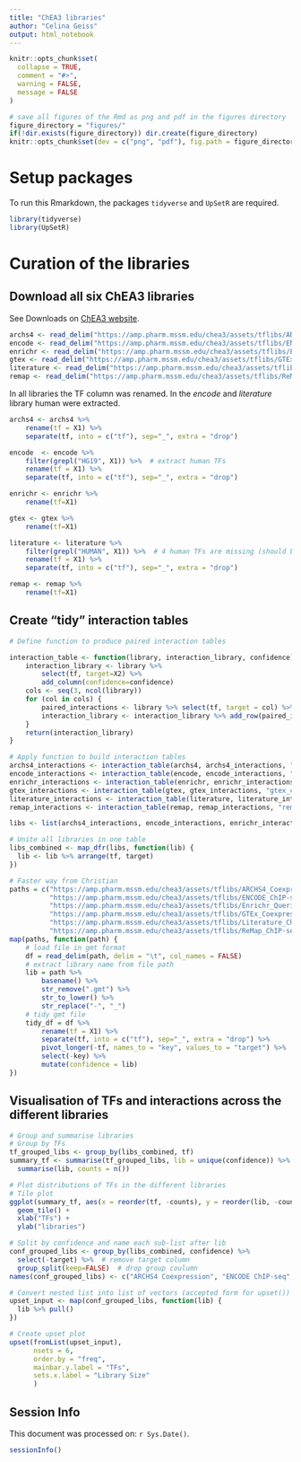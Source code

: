 ```yaml
---
title: "ChEA3 libraries"
author: "Celina Geiss"
output: html_notebook
---
```


<!-- output: rmarkdown::html_vignette -->
<!-- vignette: > -->
<!--   %\VignetteIndexEntry{test} -->
<!--   %\VignetteEngine{knitr::rmarkdown} -->
<!--   %\VignetteEncoding{UTF-8} -->


```r
knitr::opts_chunk$set(
  collapse = TRUE,
  comment = "#>",
  warning = FALSE,
  message = FALSE
)

# save all figures of the Rmd as png and pdf in the figures directory
figure_directory = "figures/"
if(!dir.exists(figure_directory)) dir.create(figure_directory)
knitr::opts_chunk$set(dev = c("png", "pdf"), fig.path = figure_directory)
```



# Setup packages

To run this Rmarkdown, the packages `tidyverse` and `UpSetR` are required.

```r
library(tidyverse)
library(UpSetR)
```

# Curation of the libraries

## Download all six ChEA3 libraries

See Downloads on [ChEA3 website](https://amp.pharm.mssm.edu/chea3/).

```r
archs4 <- read_delim("https://amp.pharm.mssm.edu/chea3/assets/tflibs/ARCHS4_Coexpression.gmt", delim = "\t", col_names = FALSE)
encode <- read_delim("https://amp.pharm.mssm.edu/chea3/assets/tflibs/ENCODE_ChIP-seq.gmt", delim = "\t", col_names = FALSE)
enrichr <- read_delim("https://amp.pharm.mssm.edu/chea3/assets/tflibs/Enrichr_Queries.gmt", delim = "\t", col_names = FALSE)
gtex <- read_delim("https://amp.pharm.mssm.edu/chea3/assets/tflibs/GTEx_Coexpression.gmt", delim = "\t", col_names = FALSE)
literature <- read_delim("https://amp.pharm.mssm.edu/chea3/assets/tflibs/Literature_ChIP-seq.gmt", delim = "\t", col_names = FALSE)
remap <- read_delim("https://amp.pharm.mssm.edu/chea3/assets/tflibs/ReMap_ChIP-seq.gmt", delim = "\t", col_names = FALSE)
```

In all libraries the TF column was renamed. In the *encode* and *literature* 
library human were extracted.

```r
archs4 <- archs4 %>% 
    rename(tf = X1) %>%
    separate(tf, into = c("tf"), sep="_", extra = "drop")

encode  <- encode %>% 
    filter(grepl("HG19", X1)) %>%  # extract human TFs
    rename(tf = X1) %>%
    separate(tf, into = c("tf"), sep="_", extra = "drop")

enrichr <- enrichr %>% 
    rename(tf=X1)

gtex <- gtex %>% 
    rename(tf=X1)

literature <- literature %>% 
    filter(grepl("HUMAN", X1)) %>%  # 4 human TFs are missing (should be 138)
    rename(tf = X1) %>%
    separate(tf, into = c("tf"), sep="_", extra = "drop")

remap <- remap %>% 
    rename(tf=X1)
```

## Create "tidy" interaction tables

```r
# Define function to produce paired interaction tables

interaction_table <- function(library, interaction_library, confidence) {
    interaction_library <- library %>%
        select(tf, target=X2) %>% 
        add_column(confidence=confidence)
    cols <- seq(3, ncol(library))
    for (col in cols) {
        paired_interactions <- library %>% select(tf, target = col) %>% add_column(confidence=confidence)
        interaction_library <- interaction_library %>% add_row(paired_interactions)
    }
    return(interaction_library)
}

# Apply function to build interaction tables
archs4_interactions <- interaction_table(archs4, archs4_interactions, "archs4_coexpression")
encode_interactions <- interaction_table(encode, encode_interactions, "encode_chip-seq")
enrichr_interactions <- interaction_table(enrichr, enrichr_interactions, "enrichr_queries")
gtex_interactions <- interaction_table(gtex, gtex_interactions, "gtex_coexpression")
literature_interactions <- interaction_table(literature, literature_interactions, "literature_chip-seq")
remap_interactions <- interaction_table(remap, remap_interactions, "remap_chip-seq")

libs <- list(archs4_interactions, encode_interactions, enrichr_interactions, gtex_interactions, literature_interactions, remap_interactions)

# Unite all libraries in one table
libs_combined <- map_dfr(libs, function(lib) {
  lib <- lib %>% arrange(tf, target)
})
```

```r
# Faster way from Christian
paths = c("https://amp.pharm.mssm.edu/chea3/assets/tflibs/ARCHS4_Coexpression.gmt",
          "https://amp.pharm.mssm.edu/chea3/assets/tflibs/ENCODE_ChIP-seq.gmt",
          "https://amp.pharm.mssm.edu/chea3/assets/tflibs/Enrichr_Queries.gmt",
          "https://amp.pharm.mssm.edu/chea3/assets/tflibs/GTEx_Coexpression.gmt",
          "https://amp.pharm.mssm.edu/chea3/assets/tflibs/Literature_ChIP-seq.gmt",
          "https://amp.pharm.mssm.edu/chea3/assets/tflibs/ReMap_ChIP-seq.gmt")
map(paths, function(path) {
    # load file in gmt format
    df = read_delim(path, delim = "\t", col_names = FALSE)
    # extract library name from file path
    lib = path %>%
        basename() %>%
        str_remove(".gmt") %>%
        str_to_lower() %>%
        str_replace("-", "_")
    # tidy gmt file
    tidy_df = df %>%
        rename(tf = X1) %>%
        separate(tf, into = c("tf"), sep="_", extra = "drop") %>%
        pivot_longer(-tf, names_to = "key", values_to = "target") %>%
        select(-key) %>%
        mutate(confidence = lib)
})
```


## Visualisation of TFs and interactions across the different libraries

```r
# Group and summarise libraries
# Group by TFs
tf_grouped_libs <- group_by(libs_combined, tf)
summary_tf <- summarise(tf_grouped_libs, lib = unique(confidence)) %>% 
  summarise(lib, counts = n())

# Plot distributions of TFs in the different libraries
# Tile plot
ggplot(summary_tf, aes(x = reorder(tf, -counts), y = reorder(lib, -counts), fill = counts)) + 
  geom_tile() +
  xlab("TFs") +
  ylab("libraries")
```


```r
# Split by confidence and name each sub-list after lib
conf_grouped_libs <- group_by(libs_combined, confidence) %>% 
  select(-target) %>%  # remove target column
  group_split(keep=FALSE)  # drop group coulumn
names(conf_grouped_libs) <- c("ARCHS4 Coexpression", "ENCODE ChIP-seq", "Enrichr Queries", "GTEx Coexpression", "Literature ChIP-seq", "ReMap ChIP-seq")

# Convert nested list into list of vectors (accepted form for upset())
upset_input <- map(conf_grouped_libs, function(lib) {
  lib %>% pull()
})

# Create upset plot
upset(fromList(upset_input), 
      nsets = 6, 
      order.by = "freq",
      mainbar.y.label = "TFs",
      sets.x.label = "Library Size"
      )
```


## Session Info

This document was processed on: `r Sys.Date()`.

```r
sessionInfo()
```

